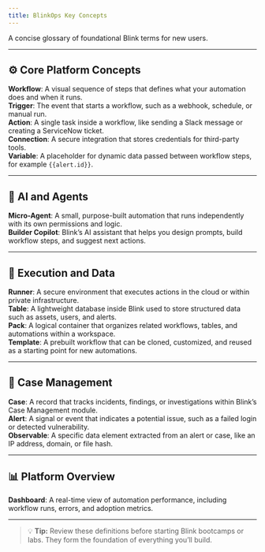 ```yaml
---
title: BlinkOps Key Concepts
---
```


A concise glossary of foundational Blink terms for new users.

---

## ⚙️ Core Platform Concepts

**Workflow**: A visual sequence of steps that defines what your automation does and when it runs.  
**Trigger**: The event that starts a workflow, such as a webhook, schedule, or manual run.  
**Action**: A single task inside a workflow, like sending a Slack message or creating a ServiceNow ticket.  
**Connection**: A secure integration that stores credentials for third-party tools.  
**Variable**: A placeholder for dynamic data passed between workflow steps, for example `{{alert.id}}`.

---

## 🧠 AI and Agents

**Micro-Agent**: A small, purpose-built automation that runs independently with its own permissions and logic.  
**Builder Copilot**: Blink’s AI assistant that helps you design prompts, build workflow steps, and suggest next actions.

---

## 🧩 Execution and Data

**Runner**: A secure environment that executes actions in the cloud or within private infrastructure.  
**Table**: A lightweight database inside Blink used to store structured data such as assets, users, and alerts.  
**Pack**: A logical container that organizes related workflows, tables, and automations within a workspace.  
**Template**: A prebuilt workflow that can be cloned, customized, and reused as a starting point for new automations.

---

## 🧾 Case Management

**Case**: A record that tracks incidents, findings, or investigations within Blink’s Case Management module.  
**Alert**: A signal or event that indicates a potential issue, such as a failed login or detected vulnerability.  
**Observable**: A specific data element extracted from an alert or case, like an IP address, domain, or file hash.

---

## 📊 Platform Overview

**Dashboard**: A real-time view of automation performance, including workflow runs, errors, and adoption metrics.

---

> 💡 ****Tip:**** Review these definitions before starting Blink bootcamps or labs. They form the foundation of everything you’ll build.
